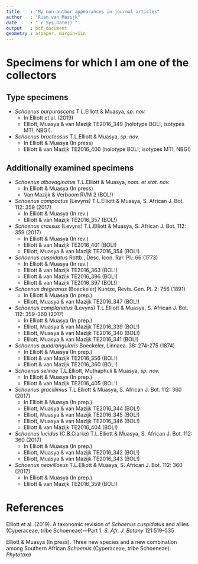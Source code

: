---
title    : "My non-author appearances in journal articles"
author   : "Ruan van Mazijk"
date     : "`r Sys.Date()`"
output   : pdf_document
geometry : a4paper, margin=1in
---

\raggedright

# Specimens for which I am one of the collectors

## Type specimens

- _Schoenus purpurascens_ T.L.Elliott & Muasya, _sp. nov._
    - In Elliott et al. (2019)
    - Elliott, Muasya & van Mazijk TE2016_349 (holotype BOL!; isotypes MT!, NBG!).

- _Schoenus bracteosus_ T.L.Elliott & Muasya, _sp. nov._
    - In Elliott & Muasya (In press)
    - Elliott & van Mazijk TE2016_400 (holotype BOL!; isotypes MT!, NBG!)

## Additionally examined specimens

- _Schoenus albovaginatus_ T.L.Elliott & Muasya, _nom. et stat. nov._
    - In Elliott & Muasya (In press)
    - Van Mazijk & Verboom RVM 2 (BOL!)

- _Schoenus compactus_ (Levyns) T.L.Elliott & Muasya, S. African J. Bot. 112: 359 (2017)
    - In Elliott & Muasya (In rev.)
    - Elliott & van Mazijk TE2016_357 (BOL!)

- _Schoenus crassus_ (Levyns) T.L.Elliott & Muasya, S. African J. Bot. 112: 359 (2017)
    - In Elliott & Muasya (In rev.)
    - Elliott & van Mazijk TE2016_401 (BOL!)
    - Elliott, Muasya & van Mazijk TE2016_354 (BOL!)

- _Schoenus cuspidatus_ Rottb., Desc. Icon. Rar. Pl.: 66 (1773)
    - In Elliott & Muasya (In rev.)
    - Elliott & van Mazijk TE2016_363 (BOL!)
    - Elliott & van Mazijk TE2016_396 (BOL!)
    - Elliott & van Mazijk TE2016_397 (BOL!)

- _Schoenus dregeanus_ (Boeckeler) Kuntze, Revis. Gen. Pl. 2: 756 (1891)
    - In Elliott & Muasya (In prep.)
    - Elliott, Muasya & van Mazijk TE2016_347 (BOL!)

- _Schoenus complanatus_ (Levyns) T.L.Elliott & Muasya, S. African J. Bot. 112: 359--360 (2017)
    - In Elliott & Muasya (In prep.)
    - Elliott, Muasya & van Mazijk TE2016_339 (BOL!)
    - Elliott, Muasya & van Mazijk TE2016_340 (BOL!)
    - Elliott, Muasya & van Mazijk TE2016_341 (BOL!)

- _Schoenus quadrangularis_ Boeckeler, Linnaea. 38: 274-275 (1874)
    - In Elliott & Muasya (In prep.)
    - Elliott & van Mazijk TE2016_356 (BOL!)
    - Elliott & van Mazijk TE2016_360 (BOL!)
- _Schoenus selinae_ T.L.Elliott, Muthaphuli & Muasya, _sp. nov._
    - In Elliott & Muasya (In prep.)
    - Elliott & van Mazijk TE2016_405 (BOL!)
- _Schoenus gracillimus_ T.L.Elliott & Muasya, S. African J. Bot. 112: 360 (2017)
    - In Elliott & Muasya (In prep.)
    - Elliott, Muasya & van Mazijk TE2016_344 (BOL!)
    - Elliott, Muasya & van Mazijk TE2016_345 (BOL!)
    - Elliott, Muasya & van Mazijk TE2016_346 (BOL!)
    - Elliott & van Mazijk TE2016_404 (BOL!)
- _Schoenus lucidus_ (C.B.Clarke) T.L.Elliott & Muasya, S. African J. Bot. 112: 360 (2017)
    - In Elliott & Muasya (In prep.)
    - Elliott, Muasya & van Mazijk TE2016_342 (BOL!)
    - Elliott, Muasya & van Mazijk TE2016_343 (BOL!)
- _Schoenus neovillosus_ T.L.Elliott & Muasya, S. African J. Bot. 112: 360 (2017)
    - In Elliott & Muasya (In prep.)
    - Elliott & van Mazijk TE2016_359 (BOL!)

# References

Elliott et al. (2019). A taxonomic revision of _Schoenus cuspidatus_ and allies (Cyperaceae, tribe Schoeneae)---Part 1. _S. Afr. J. Botany_ 121:519--535

Elliott & Muasya (In press). Three new species and a new combination among Southern African _Schoenus_ (Cyperaceae, tribe Schoeneae). _Phytotaxa_

<!-- TODO: add Elliott & Muasya (In rev.) and (In prep.) -->
